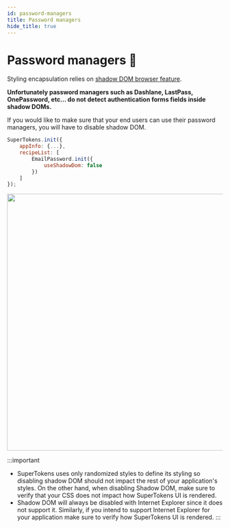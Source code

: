 ```yaml
---
id: password-managers
title: Password managers
hide_title: true
---
```


# Password managers 🔑


Styling encapsulation relies on <a href="https://developer.mozilla.org/en-US/docs/Web/Web_Components/Using_shadow_DOM" target="_blank" rel="noreferer noopener">shadow DOM browser feature</a>. 

**Unfortunately password managers such as Dashlane, LastPass, OnePassword, etc... do not detect authentication forms fields inside shadow DOMs.**

 If you would like to make sure that your end users can use their password managers, you will have to disable shadow DOM. 


<!--DOCUSAURUS_CODE_TABS-->
<!--ReactJS-->

```js
SuperTokens.init({
    appInfo: {...},
    recipeList: [
        EmailPassword.init({
            useShadowDom: false
        })
    ]
});
```

<!--END_DOCUSAURUS_CODE_TABS-->

<img width="600px" src="/docs/static/assets/emailpassword/password-manager.png" />


:::important
- SuperTokens uses only randomized styles to define its styling so disabling shadow DOM  should not impact the rest of your application's styles. On the other hand, when disabling Shadow DOM, make sure to verify that your CSS does not impact how SuperTokens UI is rendered.
- Shadow DOM will always be disabled with Internet Explorer since it does not support it. Similarly, if you intend to support Internet Explorer for your application make sure to verify how SuperTokens UI is rendered.
:::
